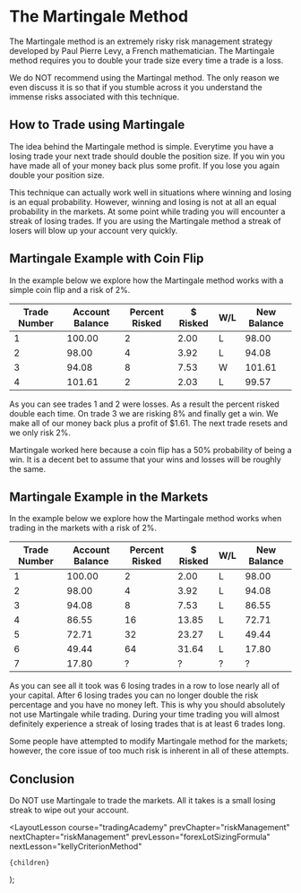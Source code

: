 
# The Martingale Method

The Martingale method is an extremely risky risk management strategy developed by Paul Pierre Levy, a French mathematician.
The Martingale method requires you to double your trade size every time a trade is a loss.

We do NOT recommend using the Martingal method. The only reason we even discuss it is so that if you stumble across it
you understand the immense risks associated with this technique.

## How to Trade using Martingale

The idea behind the Martingale method is simple. Everytime you have a losing trade your next trade should double the position
size. If you win you have made all of your money back plus some profit. If you lose you again double your position size.

This technique can actually work well in situations where winning and losing is an equal probability. However, winning and
losing is not at all an equal probability in the markets. At some point while trading you will encounter a streak of losing
trades. If you are using the Martingale method a streak of losers will blow up your account very quickly.

## Martingale Example with Coin Flip

In the example below we explore how the Martingale method works with a simple coin flip and a risk of 2%.

<div className="postTable">

| Trade Number | Account Balance | Percent Risked | $ Risked | W/L | New Balance |
| ------------ | --------------- | -------------- | -------- | --- | ----------- |
| 1            | 100.00          | 2              | 2.00     | L   | 98.00       |
| 2            | 98.00           | 4              | 3.92     | L   | 94.08       |
| 3            | 94.08           | 8              | 7.53     | W   | 101.61      |
| 4            | 101.61          | 2              | 2.03     | L   | 99.57       |

</div>

As you can see trades 1 and 2 were losses. As a result the percent risked double each time. On trade 3 we are risking 8% and
finally get a win. We make all of our money back plus a profit of $1.61. The next trade resets and we only risk 2%.

Martingale worked here because a coin flip has a 50% probability of being a win. It is a decent bet to assume that your
wins and losses will be roughly the same.

## Martingale Example in the Markets

In the example below we explore how the Martingale method works when trading in the markets with a risk of 2%.

<div className="postTable">

| Trade Number | Account Balance | Percent Risked | $ Risked | W/L | New Balance |
| ------------ | --------------- | -------------- | -------- | --- | ----------- |
| 1            | 100.00          | 2              | 2.00     | L   | 98.00       |
| 2            | 98.00           | 4              | 3.92     | L   | 94.08       |
| 3            | 94.08           | 8              | 7.53     | L   | 86.55       |
| 4            | 86.55           | 16             | 13.85    | L   | 72.71       |
| 5            | 72.71           | 32             | 23.27    | L   | 49.44       |
| 6            | 49.44           | 64             | 31.64    | L   | 17.80       |
| 7            | 17.80           | ?              | ?        | ?   | ?           |

</div>

As you can see all it took was 6 losing trades in a row to lose nearly all of your capital. After 6 losing trades you can no longer
double the risk percentage and you have no money left. This is why you should absolutely not use Martingale while trading.
During your time trading you will almost definitely experience a streak of losing trades that is at least 6 trades long.

Some people have attempted to modify Martingale method for the markets; however, the core issue of too much risk is inherent
in all of these attempts.

## Conclusion

Do NOT use Martingale to trade the markets. All it takes is a small losing streak to wipe out your account.

  <LayoutLesson
    course="tradingAcademy"
    prevChapter="riskManagement"
    nextChapter="riskManagement"
    prevLesson="forexLotSizingFormula"
    nextLesson="kellyCriterionMethod"
  >
    {children}
  </LayoutLesson>
);
